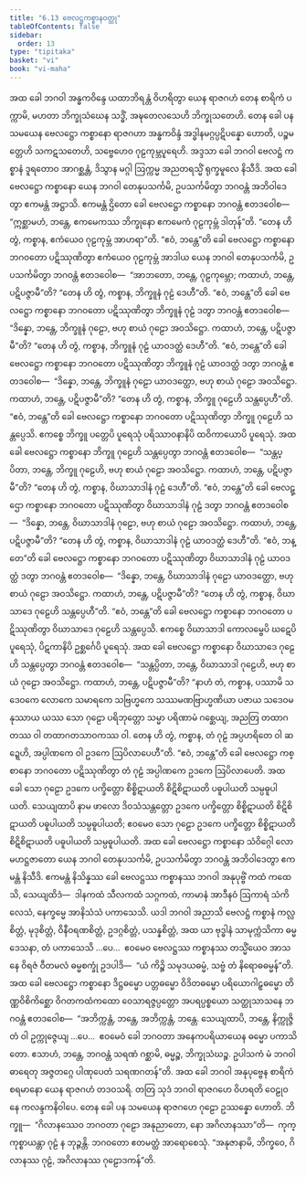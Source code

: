 ```yaml
---
title: "6.13 ဗေလဋ္ဌကစ္စာနဝတ္ထု"
tableOfContents: false
sidebar:
  order: 13
type: "tipitaka"
basket: "vi"
book: "vi-maha"
---
```



<DynamicBreadcrumb />

<Division number="284" book="vi-maha" e="ch" v="3" p="318">

<Paragraph number="1288" book="vi-maha">
အထ ခေါ ဘဂဝါ အန္ဓကဝိန္ဒေ ယထာဘိရန္တံ ဝိဟရိတွာ ယေန ရာဇဂဟံ တေန စာရိကံ ပက္ကာမိ, မဟတာ ဘိက္ခုသံဃေန သဒ္ဓိံ, အဍ္ဎတေလသေဟိ ဘိက္ခုသတေဟိ. တေန ခေါ ပန သမယေန ဗေလဋ္ဌော ကစ္စာနော ရာဇဂဟာ အန္ဓကဝိန္ဒံ အဒ္ဓါနမဂ္ဂပ္ပဋိပန္နော ဟောတိ, ပဉ္စမတ္တေဟိ သကဋသတေဟိ, သဗ္ဗေဟေဝ ဂုဠကုမ္ဘပူရေဟိ. အဒ္ဒသာ ခေါ ဘဂဝါ ဗေလဋ္ဌံ ကစ္စာနံ ဒူရတောဝ အာဂစ္ဆန္တံ, ဒိသွာန မဂ္ဂါ ဩက္ကမ္မ အညတရသ္မိံ ရုက္ခမူလေ နိသီဒိ.
</Paragraph>

<Paragraph number="1289" book="vi-maha">
အထ ခေါ ဗေလဋ္ဌော ကစ္စာနော ယေန ဘဂဝါ တေနုပသင်္ကမိ, ဥပသင်္ကမိတွာ ဘဂဝန္တံ အဘိဝါဒေတွာ ဧကမန္တံ အဋ္ဌာသိ. ဧကမန္တံ ဌိတော ခေါ ဗေလဋ္ဌော ကစ္စာနော ဘဂဝန္တံ ဧတဒဝေါစ—  “ဣစ္ဆာမဟံ, ဘန္တေ, ဧကမေကဿ ဘိက္ခုနော ဧကမေကံ ဂုဠကုမ္ဘံ ဒါတုန်”တိ. “တေန ဟိ တွံ, ကစ္စာန, ဧကံယေဝ ဂုဠကုမ္ဘံ အာဟရာ”တိ. “ဧဝံ, ဘန္တေ”တိ ခေါ ဗေလဋ္ဌော ကစ္စာနော ဘဂဝတော ပဋိဿုဏိတွာ ဧကံယေဝ ဂုဠကုမ္ဘံ အာဒါယ ယေန ဘဂဝါ တေနုပသင်္ကမိ, ဥပသင်္ကမိတွာ ဘဂဝန္တံ ဧတဒဝေါစ—  “အာဘတော, ဘန္တေ, ဂုဠကုမ္ဘော; ကထာဟံ, ဘန္တေ, ပဋိပဇ္ဇာမီ”တိ? “တေန ဟိ တွံ, ကစ္စာန, ဘိက္ခူနံ ဂုဠံ ဒေဟီ”တိ. “ဧဝံ, ဘန္တေ”တိ ခေါ ဗေလဋ္ဌော ကစ္စာနော ဘဂဝတော ပဋိဿုဏိတွာ ဘိက္ခူနံ ဂုဠံ ဒတွာ ဘဂဝန္တံ ဧတဒဝေါစ—  “ဒိန္နော, ဘန္တေ, ဘိက္ခူနံ ဂုဠော, ဗဟု စာယံ ဂုဠော အဝသိဋ္ဌော. ကထာဟံ, ဘန္တေ, ပဋိပဇ္ဇာမီ”တိ? “တေန ဟိ တွံ, ကစ္စာန, ဘိက္ခူနံ ဂုဠံ ယာဝဒတ္ထံ ဒေဟီ”တိ. “ဧဝံ, ဘန္တေ”တိ ခေါ ဗေလဋ္ဌော ကစ္စာနော ဘဂဝတော ပဋိဿုဏိတွာ ဘိက္ခူနံ ဂုဠံ ယာဝဒတ္ထံ ဒတွာ ဘဂဝန္တံ ဧတဒဝေါစ—  “ဒိန္နော, ဘန္တေ, ဘိက္ခူနံ ဂုဠော ယာဝဒတ္ထော, ဗဟု စာယံ ဂုဠော အဝသိဋ္ဌော. ကထာဟံ, ဘန္တေ, ပဋိပဇ္ဇာမီ”တိ? “တေန ဟိ တွံ, ကစ္စာန, ဘိက္ခူ ဂုဠေဟိ သန္တပ္ပေဟီ”တိ. “ဧဝံ, ဘန္တေ”တိ ခေါ ဗေလဋ္ဌော ကစ္စာနော ဘဂဝတော ပဋိဿုဏိတွာ ဘိက္ခူ ဂုဠေဟိ သန္တပ္ပေသိ. ဧကစ္စေ ဘိက္ခူ ပတ္တေပိ ပူရေသုံ ပရိဿာဝနာနိပိ ထဝိကာယောပိ ပူရေသုံ. အထ ခေါ ဗေလဋ္ဌော ကစ္စာနော ဘိက္ခူ ဂုဠေဟိ သန္တပ္ပေတွာ ဘဂဝန္တံ ဧတဒဝေါစ—  “သန္တပ္ပိတာ, ဘန္တေ, ဘိက္ခူ ဂုဠေဟိ, ဗဟု စာယံ ဂုဠော အဝသိဋ္ဌော. ကထာဟံ, ဘန္တေ, ပဋိပဇ္ဇာမီ”တိ? “တေန ဟိ တွံ, ကစ္စာန, ဝိဃာသာဒါနံ ဂုဠံ ဒေဟီ”တိ. “ဧဝံ, ဘန္တေ”တိ ခေါ ဗေလဋ္ဌော ကစ္စာနော ဘဂဝတော ပဋိဿုဏိတွာ ဝိဃာသာဒါနံ ဂုဠံ ဒတွာ ဘဂဝန္တံ ဧတဒဝေါစ—  “ဒိန္နော, ဘန္တေ, ဝိဃာသာဒါနံ ဂုဠော, ဗဟု စာယံ ဂုဠော အဝသိဋ္ဌော. ကထာဟံ, ဘန္တေ, ပဋိပဇ္ဇာမီ”တိ? “တေန ဟိ တွံ, ကစ္စာန, ဝိဃာသာဒါနံ ဂုဠံ ယာဝဒတ္ထံ ဒေဟီ”တိ. “ဧဝံ, ဘန္တေ”တိ ခေါ ဗေလဋ္ဌော ကစ္စာနော ဘဂဝတော ပဋိဿုဏိတွာ ဝိဃာသာဒါနံ ဂုဠံ ယာဝဒတ္ထံ ဒတွာ ဘဂဝန္တံ ဧတဒဝေါစ—  “ဒိန္နော, ဘန္တေ, ဝိဃာသာဒါနံ ဂုဠော ယာဝဒတ္ထော, ဗဟု စာယံ ဂုဠော အဝသိဋ္ဌော. ကထာဟံ, ဘန္တေ, ပဋိပဇ္ဇာမီ”တိ? “တေန ဟိ တွံ, ကစ္စာန, ဝိဃာသာဒေ ဂုဠေဟိ သန္တပ္ပေဟီ”တိ. “ဧဝံ, ဘန္တေ”တိ ခေါ ဗေလဋ္ဌော ကစ္စာနော ဘဂဝတော ပဋိဿုဏိတွာ ဝိဃာသာဒေ ဂုဠေဟိ သန္တပ္ပေသိ. ဧကစ္စေ ဝိဃာသာဒါ ကောလမ္ဗေပိ ဃဋေပိ ပူရေသုံ, ပိဋကာနိပိ ဥစ္ဆင်္ဂေပိ ပူရေသုံ. အထ ခေါ ဗေလဋ္ဌော ကစ္စာနော ဝိဃာသာဒေ ဂုဠေဟိ သန္တပ္ပေတွာ ဘဂဝန္တံ ဧတဒဝေါစ—  “သန္တပ္ပိတာ, ဘန္တေ, ဝိဃာသာဒါ ဂုဠေဟိ, ဗဟု စာယံ ဂုဠော အဝသိဋ္ဌော. ကထာဟံ, ဘန္တေ, ပဋိပဇ္ဇာမီ”တိ? “နာဟံ တံ, ကစ္စာန, ပဿာမိ သဒေဝကေ လောကေ သမာရကေ သဗြဟ္မကေ သဿမဏဗြာဟ္မဏိယာ ပဇာယ သဒေဝမနုဿာယ ယဿ သော ဂုဠော ပရိဘုတ္တော သမ္မာ ပရိဏာမံ ဂစ္ဆေယျ, အညတြ တထာဂတဿ ဝါ တထာဂတသာဝကဿ ဝါ. တေန ဟိ တွံ, ကစ္စာန, တံ ဂုဠံ အပ္ပဟရိတေ ဝါ ဆဍ္ဍေဟိ, အပ္ပါဏကေ ဝါ ဥဒကေ ဩပိလာပေဟီ”တိ. “ဧဝံ, ဘန္တေ”တိ ခေါ ဗေလဋ္ဌော ကစ္စာနော ဘဂဝတော ပဋိဿုဏိတွာ တံ ဂုဠံ အပ္ပါဏကေ ဥဒကေ ဩပိလာပေတိ. အထ ခေါ သော ဂုဠော ဥဒကေ ပက္ခိတ္တော စိစ္စိဋာယတိ စိဋိစိဋာယတိ ပဓူပါယတိ သမ္ပဓူပါယတိ. သေယျထာပိ နာမ ဖာလော ဒိဝသံသန္တတ္တော ဥဒကေ ပက္ခိတ္တော စိစ္စိဋာယတိ စိဋိစိဋာယတိ ပဓူပါယတိ သမ္ပဓူပါယတိ; ဧဝမေဝ သော ဂုဠော ဥဒကေ ပက္ခိတ္တော စိစ္စိဋာယတိ စိဋိစိဋာယတိ ပဓူပါယတိ သမ္ပဓူပါယတိ.
</Paragraph>

<Paragraph number="1290" book="vi-maha">
အထ ခေါ ဗေလဋ္ဌော ကစ္စာနော သံဝိဂ္ဂေါ လောမဟဋ္ဌဇာတော ယေန ဘဂဝါ တေနုပသင်္ကမိ, ဥပသင်္ကမိတွာ ဘဂဝန္တံ အဘိဝါဒေတွာ ဧကမန္တံ နိသီဒိ. ဧကမန္တံ နိသိန္နဿ ခေါ ဗေလဋ္ဌဿ ကစ္စာနဿ ဘဂဝါ အနုပုဗ္ဗိံ ကထံ ကထေသိ, သေယျထိဒံ—  ဒါနကထံ သီလကထံ သဂ္ဂကထံ, ကာမာနံ အာဒီနဝံ ဩကာရံ သံကိလေသံ, နေက္ခမ္မေ အာနိသံသံ ပကာသေသိ. ယဒါ ဘဂဝါ အညာသိ ဗေလဋ္ဌံ ကစ္စာနံ ကလ္လစိတ္တံ, မုဒုစိတ္တံ, ဝိနီဝရဏစိတ္တံ, ဥဒဂ္ဂစိတ္တံ, ပသန္နစိတ္တံ, အထ ယာ ဗုဒ္ဓါနံ သာမုက္ကံသိကာ ဓမ္မဒေသနာ, တံ ပကာသေသိ …ပေ…  ဧဝမေဝ ဗေလဋ္ဌဿ ကစ္စာနဿ တသ္မိံယေဝ အာသနေ ဝိရဇံ ဝီတမလံ ဓမ္မစက္ခုံ ဥဒပါဒိ—  “ယံ ကိဉ္စိ သမုဒယဓမ္မံ, သဗ္ဗံ တံ နိရောဓဓမ္မန်”တိ. အထ ခေါ ဗေလဋ္ဌော ကစ္စာနော ဒိဋ္ဌဓမ္မော ပတ္တဓမ္မော ဝိဒိတဓမ္မော ပရိယောဂါဠှဓမ္မော တိဏ္ဏဝိစိကိစ္ဆော ဝိဂတကထံကထော ဝေသာရဇ္ဇပ္ပတ္တော အပရပ္ပစ္စယော သတ္ထုသာသနေ ဘဂဝန္တံ ဧတဒဝေါစ—  “အဘိက္ကန္တံ, ဘန္တေ, အဘိက္ကန္တံ, ဘန္တေ. သေယျထာပိ, ဘန္တေ, နိက္ကုဇ္ဇိတံ ဝါ ဥက္ကုဇ္ဇေယျ …ပေ…  ဧဝမေဝံ ခေါ ဘဂဝတာ အနေကပရိယာယေန ဓမ္မော ပကာသိတော. ဧသာဟံ, ဘန္တေ, ဘဂဝန္တံ သရဏံ ဂစ္ဆာမိ, ဓမ္မဉ္စ, ဘိက္ခုသံဃဉ္စ. ဥပါသကံ မံ ဘဂဝါ ဓာရေတု အဇ္ဇတဂ္ဂေ ပါဏုပေတံ သရဏဂတန်”တိ.
</Paragraph>

<Paragraph number="1291" book="vi-maha">
အထ ခေါ ဘဂဝါ အနုပုဗ္ဗေန စာရိကံ စရမာနော ယေန ရာဇဂဟံ တဒဝသရိ. တတြ သုဒံ ဘဂဝါ ရာဇဂဟေ ဝိဟရတိ ဝေဠုဝနေ ကလန္ဒကနိဝါပေ. တေန ခေါ ပန သမယေန ရာဇဂဟေ ဂုဠော ဥဿန္နော ဟောတိ. ဘိက္ခူ—  “ဂိလာနဿေဝ ဘဂဝတာ ဂုဠော အနုညာတော, နော အဂိလာနဿာ”တိ—  ကုက္ကုစ္စာယန္တာ ဂုဠံ န ဘုဉ္ဇန္တိ. ဘဂဝတော ဧတမတ္ထံ အာရောစေသုံ. “အနုဇာနာမိ, ဘိက္ခဝေ, ဂိလာနဿ ဂုဠံ, အဂိလာနဿ ဂုဠောဒကန်”တိ.
</Paragraph>
</Division>